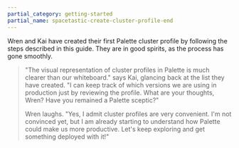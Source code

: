 ```yaml
---
partial_category: getting-started
partial_name: spacetastic-create-cluster-profile-end
---
```


Wren and Kai have created their first Palette cluster profile by following the steps described in this guide. They are
in good spirits, as the process has gone smoothly.

> "The visual representation of cluster profiles in Palette is much clearer than our whiteboard." says Kai, glancing
> back at the list they have created. "I can keep track of which versions we are using in production just by reviewing
> the profile. What are your thoughts, Wren? Have you remained a Palette sceptic?"
>
> Wren laughs. "Yes, I admit cluster profiles are very convenient. I'm not convinced yet, but I am already starting to
> understand how Palette could make us more productive. Let's keep exploring and get something deployed with it!"
